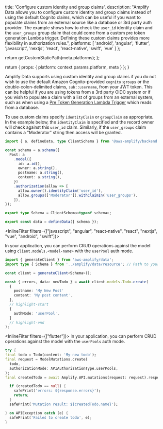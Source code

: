 
  title: 'Configure custom identity and group claims',
  description: "Amplify Data allows you to configure custom identity and group claims instead of using the default Cognito claims, which can be useful if you want to populate claims from an external source like a database or 3rd party auth provider. The example shows how to check the `user_id` identity claim and the `user_groups` group claim that could come from a custom pre token generation Lambda trigger. Defining these custom claims provides more flexibility in authorization rules.",
  platforms: [
    'android',
    'angular',
    'flutter',
    'javascript',
    'nextjs',
    'react',
    'react-native',
    'swift',
    'vue'
  ]
};

  return getCustomStaticPath(meta.platforms);
};

  return {
    props: {
      platform: context.params.platform,
      meta
    }
  };
}

Amplify Data supports using custom identity and group claims if you do not wish to use the default Amazon Cognito-provided `cognito:groups` or the double-colon-delimited claims, `sub::username`, from your JWT token. This can be helpful if you are using tokens from a 3rd party OIDC system or if you wish to populate a claim with a list of groups from an external system, such as when using a [Pre Token Generation Lambda Trigger](https://docs.aws.amazon.com/cognito/latest/developerguide/user-pool-lambda-pre-token-generation.html) which reads from a database.

To use custom claims specify `identityClaim` or `groupClaim` as appropriate. In the example below, the `identityClaim` is specified and the record owner will check against this `user_id` claim. Similarly, if the `user_groups` claim contains a "Moderator" string then access will be granted.

```ts title="amplify/data/resource.ts"
import { a, defineData, type ClientSchema } from '@aws-amplify/backend';

const schema = a.schema({
  Post: a
    .model({
      id: a.id(),
      owner: a.string(),
      postname: a.string(),
      content: a.string(),
    })
    .authorization(allow => [
      allow.owner().identityClaim('user_id'),
      allow.groups(['Moderator']).withClaimIn('user_groups'),
    ]),
});

export type Schema = ClientSchema<typeof schema>;

export const data = defineData({ schema });

```

<InlineFilter filters={["javascript", "angular", "react-native", "react", "nextjs", "vue", "android", "swift"]}>

In your application, you can perform CRUD operations against the model using `client.models.<model-name>` with the `userPool` auth mode.

```ts
import { generateClient } from 'aws-amplify/data';
import type { Schema } from '../amplify/data/resource'; // Path to your backend resource definition

const client = generateClient<Schema>();

const { errors, data: newTodo } = await client.models.Todo.create(
  {
    postname: 'My New Post'
    content: 'My post content',
  },
  // highlight-start
  {
    authMode: 'userPool',
  }
  // highlight-end
);
```

</InlineFilter>

<InlineFilter filters={["flutter"]}>
In your application, you can perform CRUD operations against the model with the `userPools` auth mode.
  
```dart
try {
final todo = Todo(content: 'My new todo');
final request = ModelMutations.create(
  todo,  
  authorizationMode: APIAuthorizationType.userPools,
);
final createdTodo = await Amplify.API.mutations(request: request).response;

  if (createdTodo == null) {
    safePrint('errors: ${response.errors}');
    return;
  }
  safePrint('Mutation result: ${createdTodo.name}');

} on APIException catch (e) {
  safePrint('Failed to create todo', e);
}
```
</InlineFilter>
